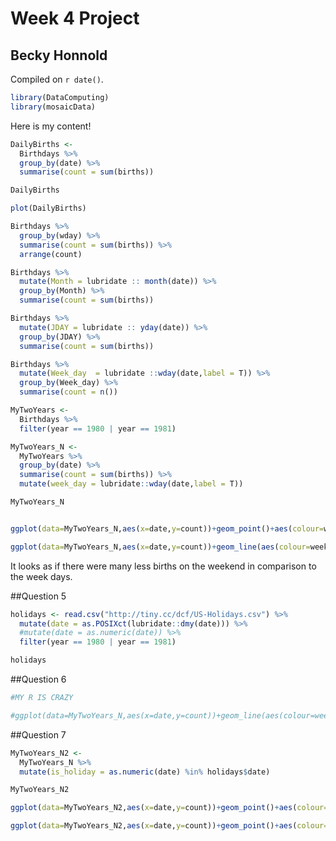 # Week 4 Project

## Becky Honnold

<!-- leave this material as is -->
Compiled on `r date()`.

```{r include = FALSE}
library(DataComputing)
library(mosaicData)
```
<!-- put your content after this line -->

Here is my content!

```{r}
DailyBirths <-
  Birthdays %>%
  group_by(date) %>%
  summarise(count = sum(births))

DailyBirths
```


```{r}
plot(DailyBirths)
```
```{r}
Birthdays %>%
  group_by(wday) %>%
  summarise(count = sum(births)) %>%
  arrange(count)
```

```{r}
Birthdays %>%
  mutate(Month = lubridate :: month(date)) %>%
  group_by(Month) %>%
  summarise(count = sum(births))
```
```{r}
Birthdays %>%
  mutate(JDAY = lubridate :: yday(date)) %>%
  group_by(JDAY) %>%
  summarise(count = sum(births))
```
```{r}
Birthdays %>%
  mutate(Week_day  = lubridate ::wday(date,label = T)) %>%
  group_by(Week_day) %>%
  summarise(count = n())


```

```{r}
MyTwoYears <-
  Birthdays %>%
  filter(year == 1980 | year == 1981)

MyTwoYears_N <-
  MyTwoYears %>%
  group_by(date) %>%
  summarise(count = sum(births)) %>%
  mutate(week_day = lubridate::wday(date,label = T)) 

MyTwoYears_N


ggplot(data=MyTwoYears_N,aes(x=date,y=count))+geom_point()+aes(colour=week_day)

ggplot(data=MyTwoYears_N,aes(x=date,y=count))+geom_line(aes(colour=week_day))
```
It looks as if there were many less births on the weekend in comparison to the week days. 


##Question 5
```{r}
holidays <- read.csv("http://tiny.cc/dcf/US-Holidays.csv") %>%
  mutate(date = as.POSIXct(lubridate::dmy(date))) %>%
  #mutate(date = as.numeric(date)) %>%
  filter(year == 1980 | year == 1981)

holidays
```

##Question 6
```{r}
#MY R IS CRAZY

#ggplot(data=MyTwoYears_N,aes(x=date,y=count))+geom_line(aes(colour=week_day)) + geom_vline(data = holidays, aes(xintercept = as.numeric(date))) + geom_text(data = holidays,aes(x = date,label = holiday), y = 9000, angle = 45)
```

##Question 7

```{r}
MyTwoYears_N2 <-
  MyTwoYears_N %>%
  mutate(is_holiday = as.numeric(date) %in% holidays$date)

MyTwoYears_N2

ggplot(data=MyTwoYears_N2,aes(x=date,y=count))+geom_point()+aes(colour=week_day) + facet_wrap(~is_holiday)

ggplot(data=MyTwoYears_N2,aes(x=date,y=count))+geom_point()+aes(colour=is_holiday) + facet_wrap(~week_day)
```


